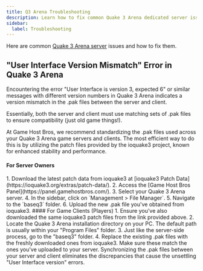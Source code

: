 ```yaml
---
title: Q3 Arena Troubleshooting
description: Learn how to fix common Quake 3 Arena dedicated server issues.
sidebar:
  label: Troubleshooting
---
```


Here are common [Quake 3 Arena server](https://www.gamehostbros.com/quake-3-arena-server-hosting/) issues and how to fix them.

## "User Interface Version Mismatch" Error in Quake 3 Arena

Encountering the error "User Interface is version 3, expected 6" or similar messages with different version numbers in Quake 3 Arena indicates a version mismatch in the .pak files between the server and client.

Essentially, both the server and client must use matching sets of .pak files to ensure compatibility (just old game things!).

At Game Host Bros, we recommend standardizing the .pak files used across your Quake 3 Arena game servers and clients. The most efficient way to do this is by utilizing the patch files provided by the ioquake3 project, known for enhanced stability and performance.

#### For Server Owners
<Steps>
1. Download the latest patch data from ioquake3 at [ioquake3 Patch Data](https://ioquake3.org/extras/patch-data/).
2. Access the [Game Host Bros Panel](https://panel.gamehostbros.com/).
3. Select your Quake 3 Arena server.
4. In the sidebar, click on `Management > File Manager`.
5. Navigate to the `baseq3` folder.
6. Upload the new .pak file you've obtained from ioquake3.
</Steps>
#### For Game Clients (Players)
<Steps>
1. Ensure you've also downloaded the same ioquake3 patch files from the link provided above.
2. Locate the Quake 3 Arena installation directory on your PC. The default path is usually within your "Program Files" folder.
3. Just like the server-side process, go to the "baseq3" folder.
4. Replace the existing .pak files with the freshly downloaded ones from ioquake3. Make sure these match the ones you've uploaded to your server.
</Steps>
Synchronizing the .pak files between your server and client eliminates the discrepancies that cause the unsettling "User Interface version" errors.